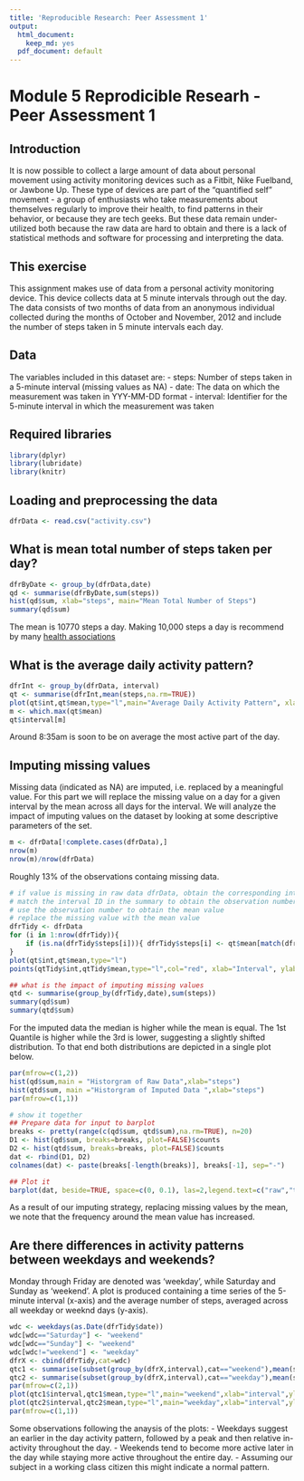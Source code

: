 ```yaml
---
title: 'Reproducible Research: Peer Assessment 1'
output:
  html_document:
    keep_md: yes
  pdf_document: default
---
```

# Module 5 Reprodicible Researh - Peer Assessment 1

## Introduction
It is now possible to collect a large amount of data about personal movement using activity monitoring devices such as a Fitbit, Nike Fuelband, or Jawbone Up. These type of devices are part of the "quantified self" movement - a group of enthusiasts who take measurements about themselves regularly to improve their health, to find patterns in their behavior, or because they are tech geeks. But these data remain under-utilized both because the raw data are hard to obtain and there is a lack of statistical methods and software for processing and interpreting the data.

## This exercise
This assignment makes use of data from a personal activity monitoring device. This device collects data at 5 minute intervals through out the day. The data consists of two months of data from an anonymous individual collected during the months of October and November, 2012 and include the number of steps taken in 5 minute intervals each day.

## Data
The variables included in this dataset are:
- steps: Number of steps taken in a 5-minute interval (missing values as NA)
- date: The data on which the measurement was taken in YYY-MM-DD format
- interval: Identifier for the 5-minute interval in which the measurement was taken

## Required libraries
```r
library(dplyr)
library(lubridate)
library(knitr)
```

## Loading and preprocessing the data
```r
dfrData <- read.csv("activity.csv")
```

## What is mean total number of steps taken per day?
```r
dfrByDate <- group_by(dfrData,date)
qd <- summarise(dfrByDate,sum(steps))
hist(qd$sum, xlab="steps", main="Mean Total Number of Steps")
summary(qd$sum)
```

The mean is 10770 steps a day. Making 10,000 steps a day is recommend by many [health associations](http://www.nhs.uk/Livewell/loseweight/Pages/10000stepschallenge.aspx)

## What is the average daily activity pattern?
```r
dfrInt <- group_by(dfrData, interval)
qt <- summarise(dfrInt,mean(steps,na.rm=TRUE))
plot(qt$int,qt$mean,type="l",main="Average Daily Activity Pattern", xlab="Interval", ylab="Average Steps")
m <- which.max(qt$mean)
qt$interval[m]
```

Around 8:35am is soon to be on average the most active part of the day. 

## Imputing missing values
Missing data (indicated as NA) are imputed, i.e. replaced by a meaningful value.
For this part we will replace the missing value on a day for a given interval by the mean across all days for the interval.
We will analyze the impact of imputing values on the dataset by looking at some descriptive parameters of the set.
```r
m <- dfrData[!complete.cases(dfrData),]
nrow(m)
nrow(m)/nrow(dfrData)
```

Roughly 13% of the observations containg missing data.

```r
# if value is missing in raw data dfrData, obtain the corresponding interval ID
# match the interval ID in the summary to obtain the observation number
# use the observation number to obtain the mean value
# replace the missing value with the mean value
dfrTidy <- dfrData
for (i in 1:nrow(dfrTidy)){
    if (is.na(dfrTidy$steps[i])){ dfrTidy$steps[i] <- qt$mean[match(dfrTidy$interval[i],qt$interval)]}
}
plot(qt$int,qt$mean,type="l")
points(qtTidy$int,qtTidy$mean,type="l",col="red", xlab="Interval", ylab="Average Steps")

## what is the impact of imputing missing values
qtd <- summarise(group_by(dfrTidy,date),sum(steps))
summary(qd$sum)
summary(qtd$sum)
```
For the imputed data the median is higher while the mean is equal.
The 1st Quantile is higher while the 3rd is lower, suggesting a slightly shifted distribution.
To that end both distributions are depicted in a single plot below.
```r
par(mfrow=c(1,2))
hist(qd$sum,main = "Historgram of Raw Data",xlab="steps")
hist(qtd$sum, main ="Historgram of Imputed Data ",xlab="steps")
par(mfrow=c(1,1))

# show it together
## Prepare data for input to barplot
breaks <- pretty(range(c(qd$sum, qtd$sum),na.rm=TRUE), n=20)
D1 <- hist(qd$sum, breaks=breaks, plot=FALSE)$counts
D2 <- hist(qtd$sum, breaks=breaks, plot=FALSE)$counts
dat <- rbind(D1, D2)
colnames(dat) <- paste(breaks[-length(breaks)], breaks[-1], sep="-")

## Plot it
barplot(dat, beside=TRUE, space=c(0, 0.1), las=2,legend.text=c("raw","tidy"),main="Histogram of Raw and Imputed Data")
```

As a result of our imputing strategy, replacing missing values by the mean, we note that the frequency around the mean value has increased.

## Are there differences in activity patterns between weekdays and weekends?
Monday through Friday are denoted was 'weekday', while Saturday and Sunday as 'weekend'.
A plot is produced containing a time series of the 5-minute interval (x-axis) and the average number of steps, averaged across all weekday or weeknd days (y-axis).
```r
wdc <- weekdays(as.Date(dfrTidy$date))
wdc[wdc=="Saturday"] <- "weekend"
wdc[wdc=="Sunday"] <- "weekend"
wdc[wdc!="weekend"] <- "weekday"
dfrX <- cbind(dfrTidy,cat=wdc)
qtc1 <- summarise(subset(group_by(dfrX,interval),cat=="weekend"),mean(steps))
qtc2 <- summarise(subset(group_by(dfrX,interval),cat=="weekday"),mean(steps))
par(mfrow=c(2,1))
plot(qtc1$interval,qtc1$mean,type="l",main="weekend",xlab="interval",ylab="avg steps")
plot(qtc2$interval,qtc2$mean,type="l",main="weekday",xlab="interval",ylab="avg steps")
par(mfrow=c(1,1))
```

Some observations following the anaysis of the plots:
- Weekdays suggest an earlier in the day activity pattern, followed by a peak and then relative in-activity throughout the day.
- Weekends tend to become more active later in the day while staying more active throughout the entire day.
- Assuming our subject in a working class citizen this might indicate a normal pattern. 
